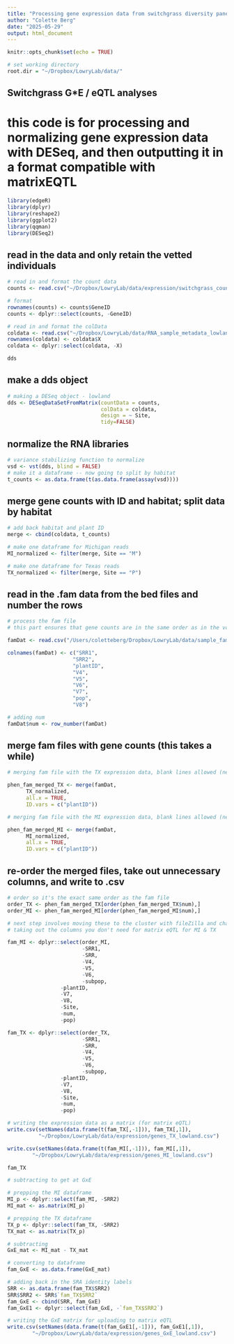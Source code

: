 ```yaml
---
title: "Processing gene expression data from switchgrass diversity panel"
author: "Colette Berg"
date: "2025-05-29"
output: html_document
---
```


```r
knitr::opts_chunk$set(echo = TRUE)

# set working directory
root.dir = "~/Dropbox/LowryLab/data/"
```

## Switchgrass G*E / eQTL analyses

# this code is for processing and normalizing gene expression data with DESeq, and then outputting it in a format compatible with matrixEQTL

```r

library(edgeR)
library(dplyr)
library(reshape2)
library(ggplot2)
library(qqman)
library(DESeq2)

```



## read in the data and only retain the vetted individuals

```r
# read in and format the count data 
counts <- read.csv("~/Dropbox/LowryLab/data/expression/switchgrass_counts_medFilt_lowland.csv")

# format
rownames(counts) <- counts$GeneID
counts <- dplyr::select(counts, -GeneID)

# read in and format the colData
coldata <- read.csv("~/Dropbox/LowryLab/data/RNA_sample_metadata_lowland.csv")
rownames(coldata) <- coldata$X
coldata <- dplyr::select(coldata, -X)

```


```r
dds
```


## make a dds object 

```r


# making a DESeq object - lowland
dds <- DESeqDataSetFromMatrix(countData = counts,
                              colData = coldata,
                              design = ~ Site,
                              tidy=FALSE)

```


## normalize the RNA libraries

```r
# variance stabilizing function to normalize
vsd <- vst(dds, blind = FALSE)
# make it a dataframe -- now going to split by habitat 
t_counts <- as.data.frame(t(as.data.frame(assay(vsd))))

```



## merge gene counts with ID and habitat; split data by habitat 


```r
# add back habitat and plant ID
merge <- cbind(coldata, t_counts)

# make one dataframe for Michigan reads
MI_normalized <- filter(merge, Site == "M")

# make one dataframe for Texas reads
TX_normalized <- filter(merge, Site == "P")


```




## read in the .fam data from the bed files and number the rows 

```r

# process the fam file 
# this part ensures that gene counts are in the same order as in the vcf 

famDat <- read.csv("/Users/coletteberg/Dropbox/LowryLab/data/sample_fam_lowland.csv", header=FALSE)

colnames(famDat) <- c("SRR1", 
                     "SRR2", 
                     "plantID", 
                     "V4", 
                     "V5", 
                     "V6", 
                     "V7",
                     "pop",
                     "V8")

# adding num 
famDat$num <- row_number(famDat)

```

## merge fam files with gene counts (this takes a while)

```r

# merging fam file with the TX expression data, blank lines allowed (needs the exact same # of lines as the fam file.)

phen_fam_merged_TX <- merge(famDat, 
      TX_normalized, 
      all.x = TRUE,
      ID.vars = c("plantID"))

# merging fam file with the MI expression data, blank lines allowed (needs the exact same # of lines as the fam file.)

phen_fam_merged_MI <- merge(famDat, 
      MI_normalized, 
      all.x = TRUE,
      ID.vars = c("plantID"))
```





## re-order the merged files, take out unnecessary columns, and write to .csv

```r

# order so it's the exact same order as the fam file 
order_TX <- phen_fam_merged_TX[order(phen_fam_merged_TX$num),]
order_MI <- phen_fam_merged_MI[order(phen_fam_merged_MI$num),]

# next step involves moving these to the cluster with fileZilla and changing the name to chrom-by-chrom (since each chrom needs a fam file)
# taking out the columns you don't need for matrix eQTL for MI & TX 

fam_MI <- dplyr::select(order_MI, 
                        -SRR1,
                        -SRR,
                        -V4,
                        -V5,
                        -V6,
                        -subpop,
                 -plantID,
                 -V7,
                 -V8,
                 -Site,
                 -num,
                 -pop)

fam_TX <- dplyr::select(order_TX, 
                        -SRR1,
                        -SRR,
                        -V4,
                        -V5,
                        -V6,
                        -subpop,
                 -plantID,
                 -V7,
                 -V8,
                 -Site,
                 -num,
                 -pop)

# writing the expression data as a matrix (for matrix eQTL)
write.csv(setNames(data.frame(t(fam_TX[,-1])), fam_TX[,1]),
          "~/Dropbox/LowryLab/data/expression/genes_TX_lowland.csv")

write.csv(setNames(data.frame(t(fam_MI[,-1])), fam_MI[,1]),
        "~/Dropbox/LowryLab/data/expression/genes_MI_lowland.csv")

```

```r
fam_TX
```


```r

# subtracting to get at GxE 

# prepping the MI dataframe
MI_p <- dplyr::select(fam_MI, -SRR2)
MI_mat <- as.matrix(MI_p)

# prepping the TX dataframe 
TX_p <- dplyr::select(fam_TX, -SRR2)
TX_mat <- as.matrix(TX_p)

# subtracting
GxE_mat <- MI_mat - TX_mat

# converting to dataframe
fam_GxE <- as.data.frame(GxE_mat)

# adding back in the SRA identity labels 
SRR <- as.data.frame(fam_TX$SRR2)
SRR$SRR2 <- SRR$`fam_TX$SRR2`
fam_GxE <- cbind(SRR, fam_GxE)
fam_GxE1 <- dplyr::select(fam_GxE, -`fam_TX$SRR2`)

# writing the GxE matrix for uploading to matrix eQTL
write.csv(setNames(data.frame(t(fam_GxE1[,-1])), fam_GxE1[,1]),
        "~/Dropbox/LowryLab/data/expression/genes_GxE_lowland.csv")

```
